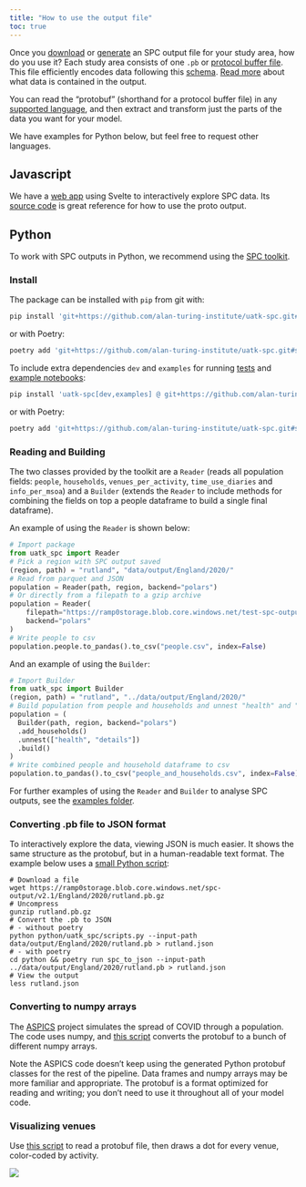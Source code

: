 ```yaml
---
title: "How to use the output file"
toc: true
---
```


Once you [download](using_outputs.qmd) or [generate](using_custom_areas.qmd) an SPC output
file for your study area, how do you use it? Each study area consists of one
`.pb` or [protocol buffer
file](https://developers.google.com/protocol-buffers/docs/overview). This file
efficiently encodes data following this
[schema](https://github.com/alan-turing-institute/uatk-spc/blob/main/synthpop.proto).
[Read more](understanding_data_schema.qmd) about what data is contained in the output.

You can read the "protobuf" (shorthand for a protocol buffer file) in any
[supported
language](https://developers.google.com/protocol-buffers/docs/overview#cross-lang),
and then extract and transform just the parts of the data you want for your
model.

We have examples for Python below, but feel free to request other languages.

## Javascript

We have a [web app](https://alan-turing-institute.github.io/uatk-spc/app/)
using Svelte to interactively explore SPC data. Its [source
code](https://github.com/alan-turing-institute/uatk-spc/tree/main/web) is great
reference for how to use the proto output.

## Python

To work with SPC outputs in Python, we recommend using the [SPC toolkit](https://github.com/alan-turing-institute/uatk-spc/tree/main/python).

### Install
The package can be installed with `pip` from git with:
```bash
pip install 'git+https://github.com/alan-turing-institute/uatk-spc.git#subdirectory=python'
```
or with Poetry:
```bash
poetry add 'git+https://github.com/alan-turing-institute/uatk-spc.git#subdirectory=python'
```
To include extra dependencies `dev` and `examples` for running [tests](https://github.com/alan-turing-institute/uatk-spc/tree/main/python/tests) and [example notebooks](https://github.com/alan-turing-institute/uatk-spc/tree/main/python/examples):
```bash
pip install 'uatk-spc[dev,examples] @ git+https://github.com/alan-turing-institute/uatk-spc.git#subdirectory=python'
```
or with Poetry:
```bash
poetry add 'git+https://github.com/alan-turing-institute/uatk-spc.git#subdirectory=python'
```

### Reading and Building
The two classes provided by the toolkit are a `Reader` (reads all population fields: `people`, `households`, `venues_per_activity`, `time_use_diaries` and `info_per_msoa`) and a `Builder` (extends the `Reader` to include methods for combining the fields on top a people dataframe to build a single final dataframe).

An example of using the `Reader` is shown below:
```python
# Import package
from uatk_spc import Reader
# Pick a region with SPC output saved
(region, path) = "rutland", "data/output/England/2020/"
# Read from parquet and JSON
population = Reader(path, region, backend="polars")
# Or directly from a filepath to a gzip archive
population = Reader(
    filepath="https://ramp0storage.blob.core.windows.net/test-spc-output/test_region.tar.gz",
    backend="polars"
)
# Write people to csv
population.people.to_pandas().to_csv("people.csv", index=False)
```

And an example of using the `Builder`:
```python
# Import Builder
from uatk_spc import Builder
(region, path) = "rutland", "../data/output/England/2020/"
# Build population from people and households and unnest "health" and "details"
population = (
  Builder(path, region, backend="polars")
  .add_households()
  .unnest(["health", "details"])
  .build()
)
# Write combined people and household dataframe to csv
population.to_pandas().to_csv("people_and_households.csv", index=False)
```

For further examples of using the `Reader` and `Builder` to analyse SPC outputs, see the [examples folder](https://github.com/alan-turing-institute/uatk-spc/tree/main/python/examples).

### Converting .pb file to JSON format

To interactively explore the data, viewing JSON is much easier. It shows the
same structure as the protobuf, but in a human-readable text format. The
example below uses a [small Python script](../python/uatk_spc/scripts.py):

```shell
# Download a file
wget https://ramp0storage.blob.core.windows.net/spc-output/v2.1/England/2020/rutland.pb.gz
# Uncompress
gunzip rutland.pb.gz
# Convert the .pb to JSON
# - without poetry
python python/uatk_spc/scripts.py --input-path data/output/England/2020/rutland.pb > rutland.json
# - with poetry
cd python && poetry run spc_to_json --input-path ../data/output/England/2020/rutland.pb > rutland.json
# View the output
less rutland.json
```

### Converting to numpy arrays

The [ASPICS](https://github.com/alan-turing-institute/uatk-aspics) project simulates the
spread of COVID through a population. The code uses numpy, and [this
script](https://github.com/alan-turing-institute/uatk-aspics/blob/main/convert_snapshot.py)
converts the protobuf to a bunch of different numpy arrays.

Note the ASPICS code doesn't keep using the generated Python protobuf classes
for the rest of the pipeline. Data frames and numpy arrays may be more familiar
and appropriate. The protobuf is a format optimized for reading and writing;
you don't need to use it throughout all of your model code.

### Visualizing venues

Use [this
script](https://github.com/alan-turing-institute/uatk-spc/blob/main/python/draw_venues.py)
to read a protobuf file, then draws a dot for every venue, color-coded by
activity.

![](img/venues.png)
